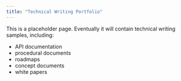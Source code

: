 ```yaml
---
title: "Technical Writing Portfolio"
---
```


This is a placeholder page. Eventually it will contain technical writing samples, including:

* API documentation
* procedural documents
* roadmaps
* concept documents
* white papers
